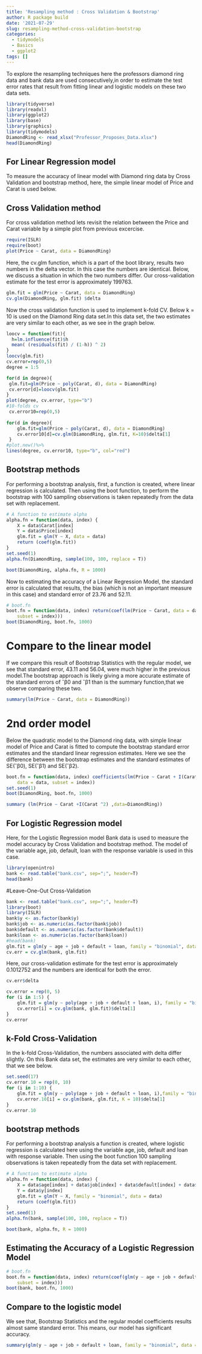 ```yaml
---
title: 'Resampling method : Cross Validation & Bootstrap'
author: R package build
date: '2021-07-29'
slug: resampling-method-cross-validation-bootstrap
categories:
  - tidymodels
  - Basics
  - ggplot2
tags: []
---
```

To explore the resampling techniques here the professors diamond ring data and bank data are used consecutively,in order to estimate the test error rates that result from fitting linear and logistic models on these two data sets. 
```r
library(tidyverse)
library(readxl)
library(ggplot2)
library(base)
library(graphics)
library(tidymodels)
DiamondRing <- read_xlsx("Professor_Proposes_Data.xlsx")
head(DiamondRing)
```
## For Linear Regression model

To measure the accuracy of linear model with Diamond ring data by Cross Validation and bootstrap method, here, the simple linear model of Price and Carat is used below. 

## Cross Validation method

For cross validation method lets revisit the relation between the Price and Carat variable by a simple plot from previous excercise.
```r
require(ISLR)
require(boot)
plot(Price ~ Carat, data = DiamondRing)
```
Here, the cv.glm function, which is a part of the boot library, results two numbers in the delta vector. In this case the numbers are identical. Below, we discuss a situation in which the two numbers differ. Our cross-validation estimate for the test error is approximately 199763.
```r
glm.fit = glm(Price ~ Carat, data = DiamondRing)
cv.glm(DiamondRing, glm.fit) $delta
```
Now the cross validation function is used to implement k-fold CV. Below k = 10 is used on the Diamond Ring data set.In this data set, the two estimates are very similar to each other, as we see in the graph below.

```r
loocv = function(fit){
  h=lm.influence(fit)$h
  mean( (residuals(fit) / (1-h)) ^ 2)
}
loocv(glm.fit)
cv.error=rep(0,5)
degree = 1:5

for(d in degree){
 glm.fit=glm(Price ~ poly(Carat, d), data = DiamondRing)
 cv.error[d]=loocv(glm.fit)
}
plot(degree, cv.error, type="b")
#10-folds cv
 cv.error10=rep(0,5)
 
for(d in degree){
    glm.fit=glm(Price ~ poly(Carat, d), data = DiamondRing)
    cv.error10[d]=cv.glm(DiamondRing, glm.fit, K=10)$delta[1] 
 }
#plot.new()%>%
lines(degree, cv.error10, type="b", col="red")
```
## Bootstrap methods

For performing a bootstrap analysis, first, a function is created, where linear regression is calculated. Then using the boot function, to perform the bootstrap with 100 sampling observations is taken repeatedly from the data set with replacement.
```r
# A function to estimate alpha
alpha.fn = function(data, index) {
    X = data$Carat[index]
    Y = data$Price[index]
    glm.fit = glm(Y ~ X, data = data)
    return (coef(glm.fit))
}
set.seed(1)
alpha.fn(DiamondRing, sample(100, 100, replace = T))

```

```r
boot(DiamondRing, alpha.fn, R = 1000)
```
Now to estimating the accuracy of a Linear Regression Model, the standard error is calculated that results, the bias (which is not an important measure in this case) and standard error of 23.76 and 52.11.
```r
# boot.fn
boot.fn = function(data, index) return(coef(lm(Price ~ Carat, data = data, 
    subset = index)))
boot(DiamondRing, boot.fn, 1000)
```
# Compare to the linear model 

If we compare this result of Bootstrap Statistics with the regular model, we see that standard error, 43.11 and 56.04, were much higher in the previous model.The bootstrap approach is likely giving a more accurate estimate of the standard errors of ˆβ0 and ˆβ1 than is the summary function,that we observe comparing these two. 
```r
summary(lm(Price ~ Carat, data = DiamondRing))
```
# 2nd order model

Below the quadratic model to the Diamond ring data, with simple linear model of Price and Carat is fitted to compute the bootstrap standard error estimates and the standard linear regression estimates. Here we see the difference between the bootstrap estimates and the standard estimates of SE(ˆβ0), SE(ˆβ1) and SE(ˆβ2).
```r
boot.fn = function(data, index) coefficients(lm(Price ~ Carat + I(Carat^2), 
    data = data, subset = index))
set.seed(1)
boot(DiamondRing, boot.fn, 1000)
```
```r
summary (lm(Price ~ Carat +I(Carat ^2) ,data=DiamondRing))
```

## For Logistic Regression model

Here, for the Logistic Regression model Bank data is used to measure the model accuracy by Cross Validation and bootstrap method. The model of the variable age, job, default, loan with the response variable is used in this case. 

```r
library(openintro)
bank <- read.table("bank.csv", sep=";", header=T)
head(bank)
```
#Leave-One-Out Cross-Validation
```r
bank <- read.table("bank.csv", sep=";", header=T)
library(boot)
library(ISLR)
bank$y <- as.factor(bank$y)
bank$job <- as.numeric(as.factor(bank$job))
bank$default <- as.numeric(as.factor(bank$default))
bank$loan <- as.numeric(as.factor(bank$loan))
#head(bank)
glm.fit = glm(y ~ age + job + default + loan, family = "binomial", data = bank)
cv.err = cv.glm(bank, glm.fit)

```
Here, our cross-validation estimate for the test error is approximately 0.1012752 and the numbers are identical for both the error.
```r
cv.err$delta
```
```r
cv.error = rep(0, 5)
for (i in 1:5) {
    glm.fit = glm(y ~ poly(age + job + default + loan, i), family = "binomial", data = bank)
    cv.error[i] = cv.glm(bank, glm.fit)$delta[1]
}
cv.error
```
## k-Fold Cross-Validation

In the k-fold Cross-Validation, the numbers associated with delta differ slightly. On this Bank data set, the estimates are very similar to each other, that we see below.
```r
set.seed(17)
cv.error.10 = rep(0, 10)
for (i in 1:10) {
    glm.fit = glm(y ~ poly(age + job + default + loan, i),family = "binomial", data = bank)
    cv.error.10[i] = cv.glm(bank, glm.fit, K = 10)$delta[1]
}
cv.error.10
```
## bootstrap methods

For performing a bootstrap analysis a function is created, where logistic regression is calculated here using the variable age, job, default and loan with response variable. Then using the boot function 100 sampling observations is taken repeatedly from the data set with replacement.
```r
# A function to estimate alpha
alpha.fn = function(data, index) {
    X = data$age[index] + data$job[index] + data$default[index] + data$loan[index]
    Y = data$y[index]
    glm.fit = glm(Y ~ X, family = "binomial", data = data)
    return (coef(glm.fit))
}
set.seed(1)
alpha.fn(bank, sample(100, 100, replace = T))

```

```r
boot(bank, alpha.fn, R = 1000)
```
## Estimating the Accuracy of a Logistic Regression Model

```r
# boot.fn
boot.fn = function(data, index) return(coef(glm(y ~ age + job + default + loan, family = "binomial", data = data, 
    subset = index)))
boot(bank, boot.fn, 1000)
```
## Compare to the logistic model

We see that, Bootstrap Statistics and the regular model coefficients results almost same standard error. This means, our model has significant accuracy. 
```r
summary(glm(y ~ age + job + default + loan, family = "binomial", data = bank))$coef
```
